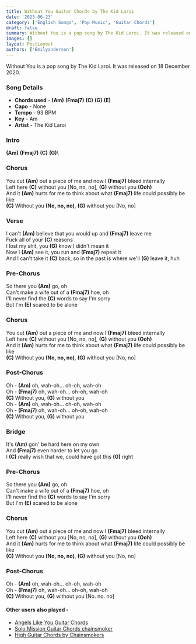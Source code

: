 ```yaml
---
title: Without You Guitar Chords by The Kid Laroi
date: '2023-06-23'
category: ['English Songs', 'Pop Music', 'Guitar Chords']
draft: false
summary: Without You is a pop song by The Kid Laroi. It was released on 18 December 2020. Here are the chords for Without You by The Kid Laroi
images: []
layout: PostLayout
authors: ['Emilyanderson']
---
```


Without You is a pop song by The Kid Laroi. It was released on 18 December 2020.

### Song Details

- **Chords used** - **(Am)** **(Fmaj7)** **(C)** **(G)** **(E)**
- **Capo** - None
- **Tempo** - 93 BPM
- **Key** - Am
- **Artist** - The Kid Laroi

### Intro

**(Am)** **(Fmaj7)** **(C)** **(G)**\

### Chorus

You cut **(Am)** out a piece of me and now I **(Fmaj7)** bleed internally\
Left here **(C)** without you \[No, no, no\], **(G)** without you **(Ooh)**\
And it **(Am)** hurts for me to think about what **(Fmaj7)** life could possibly be like\
**(C)** Without you **(No, no, no)**, **(G)** without you \[No, no\]

### Verse

I can't **(Am)** believe that you would up and **(Fmaj7)** leave me\
Fuck all of your **(C)** reasons\
I lost my shit, you **(G)** know I didn't mean it\
Now I **(Am)** see it, you run and **(Fmaj7)** repeat it\
And I can't take it **(C)** back, so in the past is where we'll **(G)** leave it, huh

### Pre-Chorus

So there you **(Am)** go, oh\
Can't make a wife out of a **(Fmaj7)** hoe, oh\
I'll never find the **(C)** words to say I'm sorry\
But I'm **(E)** scared to be alone

### Chorus

You cut **(Am)** out a piece of me and now I **(Fmaj7)** bleed internally\
Left here **(C)** without you \[No, no, no\], **(G)** without you **(Ooh)**\
And it **(Am)** hurts for me to think about what **(Fmaj7)** life could possibly be like\
**(C)** Without you **(No, no, no)**, **(G)** without you \[No, no\]

### Post-Chorus

Oh - **(Am)** oh, wah-oh… oh-oh, wah-oh\
Oh - **(Fmaj7)** oh, wah-oh… oh-oh, wah-oh\
**(C)** Without you, **(G)** without you\
Oh - **(Am)** oh, wah-oh… oh-oh, wah-oh\
Oh - **(Fmaj7)** oh, wah-oh… oh-oh, wah-oh\
**(C)** Without you, **(G)** without you

### Bridge

It's **(Am)** gon' be hard here on my own\
And **(Fmaj7)** even harder to let you go\
I **(C)** really wish that we, could have got this **(G)** right

### Pre-Chorus

So there you **(Am)** go, oh\
Can't make a wife out of a **(Fmaj7)** hoe, oh\
I'll never find the **(C)** words to say I'm sorry\
But I'm **(E)** scared to be alone

### Chorus

You cut **(Am)** out a piece of me and now I **(Fmaj7)** bleed internally\
Left here **(C)** without you \[No, no, no\], **(G)** without you **(Ooh)**\
And it **(Am)** hurts for me to think about what **(Fmaj7)** life could possibly be like\
**(C)** Without you **(No, no, no)**, **(G)** without you \[No, no\]

### Post-Chorus

Oh - **(Am)** oh, wah-oh… oh-oh, wah-oh\
Oh - **(Fmaj7)** oh, wah-oh… oh-oh, wah-oh\
**(C)** Without you, **(G)** without you \[No. no. no\]

#### Other users also played -

- [Angels Like You Guitar Chords](https://www.chordsco.com/chords/angels-like-you-guitar-chords)
- [Solo Mission Guitar Chords chainsmoker](https://www.chordsco.com/chords/solo-mission-guitar-chords-by-chainsmokers)
- [High Guitar Chords by Chainsmokers](https://www.chordsco.com/chords/high-guitar-chords-by-chainsmokers)
